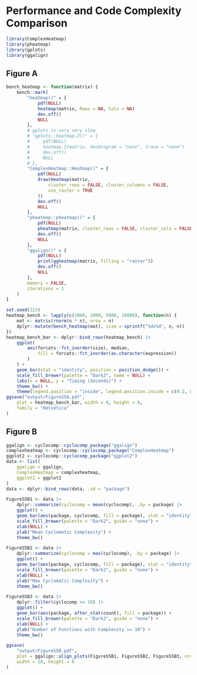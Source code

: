 # Performance and Code Complexity Comparison
```r
library(ComplexHeatmap)
library(pheatmap)
library(gplots)
library(ggalign)
```

## Figure A 
```r
bench_heatmap <- function(matrix) {
    bench::mark(
        "heatmap()" = {
            pdf(NULL)
            heatmap(matrix, Rowv = NA, Colv = NA)
            dev.off()
            NULL
        },
        # gplots is very very slow
        # "gplots::heatmap.2()" = {
        #     pdf(NULL)
        #     heatmap.2(matrix, dendrogram = "none", trace = "none")
        #     dev.off()
        #     NULL
        # },
        "ComplexHeatmap::Heatmap()" = {
            pdf(NULL)
            draw(Heatmap(matrix,
                cluster_rows = FALSE, cluster_columns = FALSE,
                use_raster = TRUE
            ))
            dev.off()
            NULL
        },
        "pheatmap::pheatmap()" = {
            pdf(NULL)
            pheatmap(matrix, cluster_rows = FALSE, cluster_cols = FALSE)
            dev.off()
            NULL
        },
        "ggalign()" = {
            pdf(NULL)
            print(ggheatmap(matrix, filling = "raster"))
            dev.off()
            NULL
        },
        memory = FALSE,
        iterations = 1
    )
}

set.seed(123)
heatmap_bench <- lapply(c(1000, 2000, 5000, 10000), function(n) {
    mat <- matrix(rnorm(n * n), nrow = n)
    dplyr::mutate(bench_heatmap(mat), size = sprintf("%dx%d", n, n))
})
heatmap_bench_bar <- dplyr::bind_rows(heatmap_bench) |>
    ggplot(
        aes(forcats::fct_inorder(size), median,
            fill = forcats::fct_inorder(as.character(expression))
        )
    ) +
    geom_bar(stat = "identity", position = position_dodge()) +
    scale_fill_brewer(palette = "Dark2", name = NULL) +
    labs(x = NULL, y = "Timing (Seconds)") +
    theme_bw() +
    theme(legend.position = "inside", legend.position.inside = c(0.2, 0.5))
ggsave("output/FigureS5A.pdf",
    plot = heatmap_bench_bar, width = 9, height = 8,
    family = "Helvetica"
)
```

## Figure B

```r
ggalign <- cyclocomp::cyclocomp_package("ggalign")
complexheatmap <- cyclocomp::cyclocomp_package("ComplexHeatmap")
ggplot2 <- cyclocomp::cyclocomp_package("ggplot2")
data <- list(
    ggalign = ggalign,
    ComplexHeatmap = complexheatmap,
    ggplot2 = ggplot2
)
data <- dplyr::bind_rows(data, .id = "package")
```


```r
FigureS5B1 <- data |>
    dplyr::summarize(cyclocomp = mean(cyclocomp), .by = package) |>
    ggplot() +
    geom_bar(aes(package, cyclocomp, fill = package), stat = "identity") +
    scale_fill_brewer(palette = "Dark2", guide = "none") +
    xlab(NULL) +
    ylab("Mean Cyclomatic Complexity") +
    theme_bw()

FigureS5B2 <- data |>
    dplyr::summarize(cyclocomp = max(cyclocomp), .by = package) |>
    ggplot() +
    geom_bar(aes(package, cyclocomp, fill = package), stat = "identity") +
    scale_fill_brewer(palette = "Dark2", guide = "none") +
    xlab(NULL) +
    ylab("Max Cyclomatic Complexity") +
    theme_bw()

FigureS5B3 <- data |>
    dplyr::filter(cyclocomp >= 10) |>
    ggplot() +
    geom_bar(aes(package, after_stat(count), fill = package)) +
    scale_fill_brewer(palette = "Dark2", guide = "none") +
    xlab(NULL) +
    ylab("Number of Functions with Complexity >= 10") +
    theme_bw()

ggsave(
    "output/FigureS5B.pdf",
    plot = ggalign::align_plots(FigureS5B1, FigureS5B2, FigureS5B3, nrow = 1L),
    width = 10, height = 6
)
```
